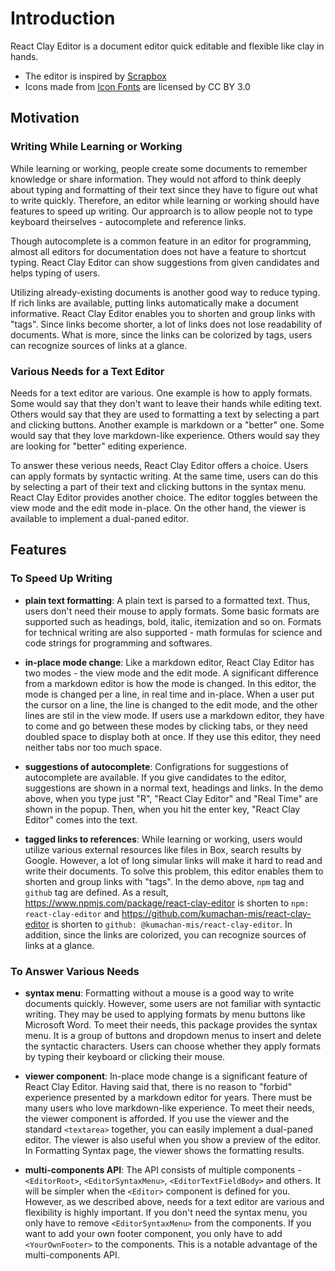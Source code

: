 
<Meta title="Get Started/Introduction" />

# Introduction

React Clay Editor is a document editor quick editable and flexible like clay in hands.

- The editor is inspired by [Scrapbox](https://scrapbox.io/product?lang=en)
- Icons made from [Icon Fonts](http://www.onlinewebfonts.com/icon) are licensed by CC BY 3.0


<Canvas>
  <Story name="Demo Editor">
    <DemoEditor />
  </Story>
</Canvas>

## Motivation

### Writing While Learning or Working

While learning or working, people create some documents to remember knowledge or share information. They would not
afford to think deeply about typing and formatting of their text since they have to figure out what to write quickly.
Therefore, an editor while learning or working should have features to speed up writing. Our approarch is to allow
people not to type keyboard theirselves - autocomplete and reference links.

Though autocomplete is a common feature in an editor for programming, almost all editors for documentation does not have
a feature to shortcut typing. React Clay Editor can show suggestions from given candidates and helps typing of users.

Utilizing already-existing documents is another good way to reduce typing. If rich links are available, putting links
automatically make a document informative. React Clay Editor enables you to shorten and group links with "tags". Since
links become shorter, a lot of links does not lose readability of documents. What is more, since the links can be
colorized by tags, users can recognize sources of links at a glance.

### Various Needs for a Text Editor

Needs for a text editor are various. One example is how to apply formats. Some would say that they don't want to leave
their hands while editing text. Others would say that they are used to formatting a text by selecting a part and
clicking buttons. Another example is markdown or a "better" one. Some would say that they love markdown-like experience.
Others would say they are looking for "better" editing experience.

To answer these verious needs, React Clay Editor offers a choice. Users can apply formats by syntactic writing. At the
same time, users can do this by selecting a part of their text and clicking buttons in the syntax menu. React Clay
Editor provides another choice. The editor toggles between the view mode and the edit mode in-place. On the other hand,
the viewer is available to implement a dual-paned editor.

## Features

### To Speed Up Writing

- **plain text formatting**: A plain text is parsed to a formatted text. Thus, users don't need their mouse to apply
  formats. Some basic formats are supported such as headings, bold, italic, itemization and so on. Formats for technical
  writing are also supported - math formulas for science and code strings for programming and softwares.

- **in-place mode change**: Like a markdown editor, React Clay Editor has two modes - the view mode and the edit mode. A
  significant difference from a markdown editor is how the mode is changed. In this editor, the mode is changed per a
  line, in real time and in-place. When a user put the cursor on a line, the line is changed to the edit mode, and the
  other lines are stil in the view mode. If users use a markdown editor, they have to come and go between these modes by
  clicking tabs, or they need doubled space to display both at once. If they use this editor, they need neither tabs nor
  too much space.

- **suggestions of autocomplete**: Configrations for suggestions of autocomplete are available. If you give candidates
  to the editor, suggestions are shown in a normal text, headings and links. In the demo above, when you type just "R",
  "React Clay Editor" and "Real Time" are shown in the popup. Then, when you hit the enter key, "React Clay Editor"
  comes into the text.

- **tagged links to references**: While learning or working, users would utilize various external resources like files
  in Box, search results by Google. However, a lot of long simular links will make it hard to read and write their
  documents. To solve this problem, this editor enables them to shorten and group links with "tags". In the demo above,
  `npm` tag and `github` tag are defined. As a result, https://www.npmjs.com/package/react-clay-editor is shorten to
  `npm: react-clay-editor` and https://github.com/kumachan-mis/react-clay-editor is shorten to
  `github: @kumachan-mis/react-clay-editor`. In addition, since the links are colorized, you can recognize sources of
  links at a glance.

### To Answer Various Needs

- **syntax menu**: Formatting without a mouse is a good way to write documents quickly. However, some users are not
  familiar with syntactic writing. They may be used to applying formats by menu buttons like Microsoft Word. To meet
  their needs, this package provides the syntax menu. It is a group of buttons and dropdown menus to insert and delete
  the syntactic characters. Users can choose whether they apply formats by typing their keyboard or clicking their
  mouse.

- **viewer component**: In-place mode change is a significant feature of React Clay Editor. Having said that, there is
  no reason to "forbid" experience presented by a markdown editor for years. There must be many users who love
  markdown-like experience. To meet their needs, the viewer component is afforded. If you use the viewer and the
  standard `<textarea>` together, you can easily implement a dual-paned editor. The viewer is also useful when you show
  a preview of the editor. In <LinkTo kind="get-started-formatting-syntax--page">Formatting Syntax</LinkTo> page, the
  viewer shows the formatting results.

- **multi-components API**: The API consists of multiple components - `<EditorRoot>`, `<EditorSyntaxMenu>`,
  `<EditorTextFieldBody>` and others. It will be simpler when the `<Editor>` component is defined for you. However, as
  we described above, needs for a text editor are various and flexibility is highly important. If you don't need the
  syntax menu, you only have to remove `<EditorSyntaxMenu>` from the components. If you want to add your own footer
  component, you only have to add `<YourOwnFooter>` to the components. This is a notable advantage of the
  multi-components API.
